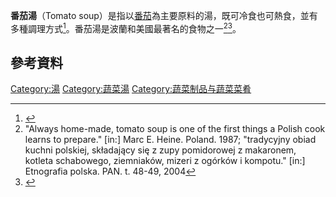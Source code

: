 {{expand language|1=en|page=Tomato soup|time=2019-08-26T04:29:40+00:00}}
{{expert|time=2019-08-26T04:29:40+00:00}}
'''番茄湯'''（Tomato soup）是指以[[番茄|番茄]]為主要原料的湯，既可冷食也可熱食，並有多種調理方式<ref name=variety>{{cite book|last=Herbig|first=Paul A.|title=Handbook of Cross-Cultural Marketing|url=https://archive.org/details/handbookofcrossc0000herb|year=1998|publisher=International Business Press|location=Binghamton, NY|isbn=978-0789001542|page=[https://archive.org/details/handbookofcrossc0000herb/page/45 45]|quote=Irish and Italians prefer creamy tomato soup, Germans want rice, and Columbians want spice.}}</ref>。番茄湯是波蘭和美國最著名的食物之一<ref>"Always home-made, tomato soup is one of the first things a Polish cook learns to prepare." [in:] Marc E. Heine. Poland. 1987; "tradycyjny obiad kuchni polskiej, składający się z zupy pomidorowej z makaronem, kotleta schabowego, ziemniaków, mizeri z ogórków i kompotu." [in:] Etnografia polska. PAN. t. 48-49, 2004</ref><ref name=top25>{{cite web|last=About.com|title=Top 25 Comfort Foods and Recipes|url=http://homecooking.about.com/od/classicdishrecipes/a/comfortfoods.htm|accessdate=2012-11-18|archive-date=2012-11-18|archive-url=https://web.archive.org/web/20121118214432/http://homecooking.about.com/od/classicdishrecipes/a/comfortfoods.htm|dead-url=no}}</ref>。

== 參考資料 ==
{{reflist}}

{{飲食小作品}}

[[Category:湯|Category:湯]]
[[Category:蔬菜湯|Category:蔬菜湯]]
[[Category:蔬菜制品与蔬菜菜肴|Category:蔬菜制品与蔬菜菜肴]]